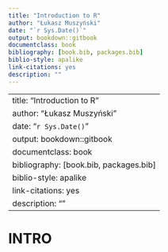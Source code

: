 ```yaml
--- 
title: "Introduction to R"
author: "Łukasz Muszyński"
date: "`r Sys.Date()`"
output: bookdown::gitbook
documentclass: book
bibliography: [book.bib, packages.bib]
biblio-style: apalike
link-citations: yes
description: ""
---
```

--- 
title: "Introduction to R"
author: "Łukasz Muszyński"
date: "`r Sys.Date()`"
output: bookdown::gitbook
documentclass: book
bibliography: [book.bib, packages.bib]
biblio-style: apalike
link-citations: yes
description: ""
---

# INTRO
